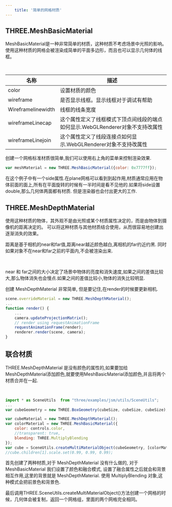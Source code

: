 ```yaml
---
    title: '简单的网格材质'
---
```


## THREE.MeshBasicMaterial

MeshBasicMaterial是一种非常简单的材质，这种材质不考虑场景中光照的影响。使用这种材质的网格会被渲染成简单的平面多边形，而且也可以显示几何体的线框。


<Scene />

<br/>

|名称|描述|
|---|---|
|color|设置材质的颜色|
|wireframe|是否显示线框。显示线框对于调试有帮助|
|Wireframelinewidth|线框的线条宽度|
|wireframeLinecap|这个属性定义了线框模式下顶点间线段的端点如何显示.WebGLRenderer对象不支持改属性|
|wireframeLinejoin|这个属性定义了线段连接点如何显示.WebGLRenderer对象不支持改属性|

创建一个网格标准材质很简单,我们可以使用右上角的菜单来控制渲染效果.

```jsx title='chapter-04/01-basic-mesh-material.jsx'
var meshMaterial = new THREE.MeshBasicMaterial({color: 0x7777ff});
```

在这个例子中有一个side属性.在plane网格可以看到到起作用,材质通常应用在物体前面的面上,所有在平面旋转的时候有一半时间是看不见他的.如果将side设置double,那么几何体两面都有材质.
但是渲染器也会付出更大的工作.

## THREE.MeshDepthMaterial

使用这种材质的物体，其外观不是由光照或某个材质属性决定的，而是由物体到摄像机的距离决定的。
可以将这种材质与其他材质结合使用，从而很容易地创建出逐渐消失的效果。

距离是基于相机的near和far值,距离near越近颜色越白,离相机的far约近约黑. 同时如果对象不在near和far之前的平面内,不会被渲染出来.


<SceneB />

<br/>

near 和 far之间的大小决定了场景中物体的亮度和消失速度,如果之间的差值比较大,那么物体消失也会慢点.如果之间的差值比较小,物体的消失比较明显.

创建 MeshDepthMaterial 非常简单, 但是要记住,在render的时候要更新相机.

```jsx title='chapter-04/02-depth-material.jsx'
scene.overrideMaterial = new THREE.MeshDepthMaterial();
...
function render() {
    ...
    camera.updateProjectionMatrix();
    // render using requestAnimationFrame
    requestAnimationFrame(render);
    renderer.render(scene, camera);
}
```

## 联合材质

THREE.MeshDepthMaterial 是没有颜色的属性的,如果要加给MeshDepthMaterial添加颜色,就要使用MeshBasicMaterial添加颜色,并且将两个材质合并在一起.


<SceneC />

<br/>

```jsx title='chapter-04/03-combined-material.jsx'
import * as SceneUtils  from "three/examples/jsm/utils/SceneUtils";
...
var cubeGeometry = new THREE.BoxGeometry(cubeSize, cubeSize, cubeSize);

var cubeMaterial = new THREE.MeshDepthMaterial();
var colorMaterial = new THREE.MeshBasicMaterial({
    color: controls.color,
    //transparent: true,
    blending: THREE.MultiplyBlending
});
var cube = SceneUtils.createMultiMaterialObject(cubeGeometry, [colorMaterial, cubeMaterial]);
//cube.children[1].scale.set(0.99, 0.99, 0.99);
```
首先创建了两种材质,对于 MeshDepthMaterial 没有什么做的, 对于 MeshBasicMaterial 我们设置了颜色和融合模式,
设置了融合属性之后就会和背景相互作用,这里的背景就是 MeshDepthMaterial. 使用 MultiplyBlending 对象,这种模式会把前景色和背景色.

最后调用THREE.SceneUtils.createMultiMaterialObject()方法创建一个网格的时候，几何体会被复制，返回一个网格组，里面的两个网格完全相同。

